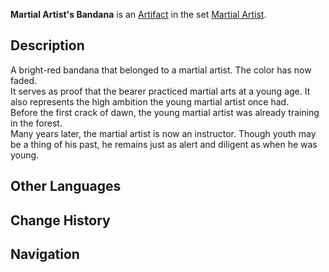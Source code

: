 {{Artifact Infobox
|image = Item Martial Artist's Bandana.png
|set   = Martial Artist
|piece = Circlet of Logos
}}
{{Description|The first lesson as an apprentice: Vigor, Strength, Will. These words are written on the bandana so you'll never forget them.}}
'''Martial Artist's Bandana''' is an [[Artifact]] in the set [[Martial Artist]].

==Description==
A bright-red bandana that belonged to a martial artist. The color has now faded.<br />It serves as proof that the bearer practiced martial arts at a young age. It also represents the high ambition the young martial artist once had.<br />Before the first crack of dawn, the young martial artist was already training in the forest.<br />Many years later, the martial artist is now an instructor. Though youth may be a thing of his past, he remains just as alert and diligent as when he was young.

==Other Languages==
{{Other Languages
|en      = Martial Artist's Bandana
|zhs     = 武人的头巾
|zhs_rm  = Wǔrén de Tóujīn
|zht     = 武人的頭巾
|zht_rm  = Wǔrén de Tóujīn
|zh_tl   = Martial Artist's Bandana
|ja      = 武人のバンダナ
|ja_rm   = Bujin no Bandana
|ja_tl   = Martial Artist's Bandana
|ko      = 무인의 두건
|ko_rm   = 
|ko_tl   = 
|es      = Bandana del Artista Marcial
|es_tl   = 
|fr      = Bandeau de l'Artiste martial
|fr_tl   = Headband of the Martial Artist
|ru      = Повязка воина
|ru_tl   = 
|th      = Martial Artist's Bandana
|vi      = Khăn Võ Nhân
|vi_tl   = 
|de      = Kampfkünstler-Kopftuch
|de_tl   = Martial Artist's Bandana
|id      = Martial Artist's Bandana
|pt      = Bandana de Artista Marcial
|pt_tl   = 
}}

==Change History==
{{Change History|1.0}}

==Navigation==
{{Artifact Set Navbox|Martial Artist}}
